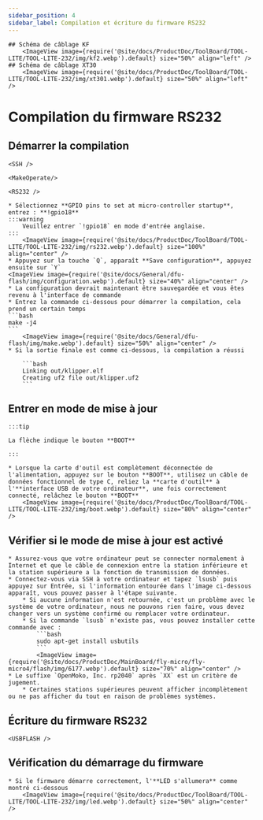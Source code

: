 ```yaml
---
sidebar_position: 4
sidebar_label: Compilation et écriture du firmware RS232
---
```




    ## Schéma de câblage KF
        <ImageView image={require('@site/docs/ProductDoc/ToolBoard/TOOL-LITE/TOOL-LITE-232/img/kf2.webp').default} size="50%" align="left" />
    ## Schéma de câblage XT30
        <ImageView image={require('@site/docs/ProductDoc/ToolBoard/TOOL-LITE/TOOL-LITE-232/img/xt301.webp').default} size="50%" align="left" /> 
# Compilation du firmware RS232

## Démarrer la compilation

    <SSH />

    <MakeOperate/>

    <RS232 />

    * Sélectionnez **GPIO pins to set at micro-controller startup**, entrez : **!gpio18**
    :::warning
        Veuillez entrer `!gpio18` en mode d'entrée anglaise.
    :::
        <ImageView image={require('@site/docs/ProductDoc/ToolBoard/TOOL-LITE/TOOL-LITE-232/img/rs232.webp').default} size="100%" align="center" />
    * Appuyez sur la touche `Q`, apparaît **Save configuration**, appuyez ensuite sur `Y`
    <ImageView image={require('@site/docs/General/dfu-flash/img/configuration.webp').default} size="40%" align="center" />
    * La configuration devrait maintenant être sauvegardée et vous êtes revenu à l'interface de commande
    * Entrez la commande ci-dessous pour démarrer la compilation, cela prend un certain temps
    ```bash
    make -j4
    ```
        <ImageView image={require('@site/docs/General/dfu-flash/img/make.webp').default} size="50%" align="center" />
    * Si la sortie finale est comme ci-dessous, la compilation a réussi

        ```bash
        Linking out/klipper.elf
        Creating uf2 file out/klipper.uf2
        ```


## Entrer en mode de mise à jour

    :::tip

    La flèche indique le bouton **BOOT**

    :::

    * Lorsque la carte d'outil est complètement déconnectée de l'alimentation, appuyez sur le bouton **BOOT**, utilisez un câble de données fonctionnel de type C, reliez la **carte d'outil** à l'**interface USB de votre ordinateur**, une fois correctement connecté, relâchez le bouton **BOOT**
        <ImageView image={require('@site/docs/ProductDoc/ToolBoard/TOOL-LITE/TOOL-LITE-232/img/boot.webp').default} size="80%" align="center" />

## Vérifier si le mode de mise à jour est activé
    * Assurez-vous que votre ordinateur peut se connecter normalement à Internet et que le câble de connexion entre la station inférieure et la station supérieure a la fonction de transmission de données.
    * Connectez-vous via SSH à votre ordinateur et tapez `lsusb` puis appuyez sur Entrée, si l'information entourée dans l'image ci-dessous apparaît, vous pouvez passer à l'étape suivante.
        * Si aucune information n'est retournée, c'est un problème avec le système de votre ordinateur, nous ne pouvons rien faire, vous devez changer vers un système confirmé ou remplacer votre ordinateur.
        * Si la commande `lsusb` n'existe pas, vous pouvez installer cette commande avec :
            ```bash
            sudo apt-get install usbutils
            ```
            <ImageView image={require('@site/docs/ProductDoc/MainBoard/fly-micro/fly-micro4/flash/img/6177.webp').default} size="70%" align="center" /> 
    * Le suffixe `OpenMoko, Inc. rp2040` après `XX` est un critère de jugement.
        * Certaines stations supérieures peuvent afficher incomplètement ou ne pas afficher du tout en raison de problèmes systèmes.


## Écriture du firmware RS232
    
    <USBFLASH />
    


## Vérification du démarrage du firmware

    * Si le firmware démarre correctement, l'**LED s'allumera** comme montré ci-dessous
        <ImageView image={require('@site/docs/ProductDoc/ToolBoard/TOOL-LITE/TOOL-LITE-232/img/led.webp').default} size="50%" align="center" />
